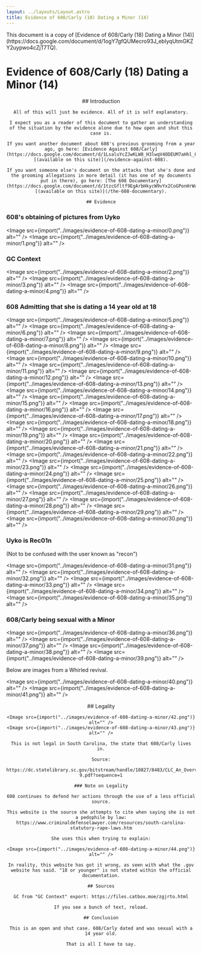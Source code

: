 ```yaml
---
layout: ../layouts/Layout.astro
title: Evidence of 608/Carly (18) Dating a Minor (14)
---
```



<div class="notification">
	This document is a copy of [Evidence of 608/Carly (18) Dating a Minor (14)](https://docs.google.com/document/d/1ogY7gfQUMecro93J_ebIyqUtmGKZY2uypwo4cZjT7TQ).

</div>

# Evidence of 608/Carly (18) Dating a Minor (14)

<div style="text-align:center">
	## Introduction

    All of this will just be evidence. All of it is self explanatory.

    I expect you as a reader of this document to gather an understanding of the situation by the evidence alone due to how open and shut this case is.

    If you want another document about 608's previous grooming from a year ago, go here: [Evidence Against 608/Carly](https://docs.google.com/document/d/1LsaluYcZJwKLW8_H3lwqV4ODEUM7aHhl_OAJa7oHGdo) [(available on this site)](/evidence-against-608).

    If you want someone else's document on the attacks that she's done and the grooming allegations in more detail (it has one of my documents put in there), go here: [The 608 Documentary](https://docs.google.com/document/d/1tzcGfltf9EgArbHkycW9vYx2CoGPonHrWa29d_RyIbc) [(available on this site)](/the-608-documentary).

    ## Evidence

</div>

### 608's obtaining of pictures from Uyko

<Image src={import("../images/evidence-of-608-dating-a-minor/0.png")} alt="" />
<Image src={import("../images/evidence-of-608-dating-a-minor/1.png")} alt="" />

### GC Context

<Image src={import("../images/evidence-of-608-dating-a-minor/2.png")} alt="" />
<Image src={import("../images/evidence-of-608-dating-a-minor/3.png")} alt="" />
<Image src={import("../images/evidence-of-608-dating-a-minor/4.png")} alt="" />

### 608 Admitting that she is dating a 14 year old at 18

<Image src={import("../images/evidence-of-608-dating-a-minor/5.png")} alt="" />
<Image src={import("../images/evidence-of-608-dating-a-minor/6.png")} alt="" />
<Image src={import("../images/evidence-of-608-dating-a-minor/7.png")} alt="" />
<Image src={import("../images/evidence-of-608-dating-a-minor/8.png")} alt="" />
<Image src={import("../images/evidence-of-608-dating-a-minor/9.png")} alt="" />
<Image src={import("../images/evidence-of-608-dating-a-minor/10.png")} alt="" />
<Image src={import("../images/evidence-of-608-dating-a-minor/11.png")} alt="" />
<Image src={import("../images/evidence-of-608-dating-a-minor/12.png")} alt="" />
<Image src={import("../images/evidence-of-608-dating-a-minor/13.png")} alt="" />
<Image src={import("../images/evidence-of-608-dating-a-minor/14.png")} alt="" />
<Image src={import("../images/evidence-of-608-dating-a-minor/15.png")} alt="" />
<Image src={import("../images/evidence-of-608-dating-a-minor/16.png")} alt="" />
<Image src={import("../images/evidence-of-608-dating-a-minor/17.png")} alt="" />
<Image src={import("../images/evidence-of-608-dating-a-minor/18.png")} alt="" />
<Image src={import("../images/evidence-of-608-dating-a-minor/19.png")} alt="" />
<Image src={import("../images/evidence-of-608-dating-a-minor/20.png")} alt="" />
<Image src={import("../images/evidence-of-608-dating-a-minor/21.png")} alt="" />
<Image src={import("../images/evidence-of-608-dating-a-minor/22.png")} alt="" />
<Image src={import("../images/evidence-of-608-dating-a-minor/23.png")} alt="" />
<Image src={import("../images/evidence-of-608-dating-a-minor/24.png")} alt="" />
<Image src={import("../images/evidence-of-608-dating-a-minor/25.png")} alt="" />
<Image src={import("../images/evidence-of-608-dating-a-minor/26.png")} alt="" />
<Image src={import("../images/evidence-of-608-dating-a-minor/27.png")} alt="" />
<Image src={import("../images/evidence-of-608-dating-a-minor/28.png")} alt="" />
<Image src={import("../images/evidence-of-608-dating-a-minor/29.png")} alt="" />
<Image src={import("../images/evidence-of-608-dating-a-minor/30.png")} alt="" />

### Uyko is Rec01n

(Not to be confused with the user known as "recon")

<Image src={import("../images/evidence-of-608-dating-a-minor/31.png")} alt="" />
<Image src={import("../images/evidence-of-608-dating-a-minor/32.png")} alt="" />
<Image src={import("../images/evidence-of-608-dating-a-minor/33.png")} alt="" />
<Image src={import("../images/evidence-of-608-dating-a-minor/34.png")} alt="" />
<Image src={import("../images/evidence-of-608-dating-a-minor/35.png")} alt="" />

### 608/Carly being sexual with a Minor

<Image src={import("../images/evidence-of-608-dating-a-minor/36.png")} alt="" />
<Image src={import("../images/evidence-of-608-dating-a-minor/37.png")} alt="" />
<Image src={import("../images/evidence-of-608-dating-a-minor/38.png")} alt="" />
<Image src={import("../images/evidence-of-608-dating-a-minor/39.png")} alt="" />

Below are images from a Whirled revival.

<Image src={import("../images/evidence-of-608-dating-a-minor/40.png")} alt="" />
<Image src={import("../images/evidence-of-608-dating-a-minor/41.png")} alt="" />

<div style="text-align:center">
	## Legality

    <Image src={import("../images/evidence-of-608-dating-a-minor/42.png")} alt="" />
    <Image src={import("../images/evidence-of-608-dating-a-minor/43.png")} alt="" />

    This is not legal in South Carolina, the state that 608/Carly lives in.

    Source:

    https://dc.statelibrary.sc.gov/bitstream/handle/10827/8483/CLC_An_Overview_of_Sex_Offenses_2010-9.pdf?sequence=1

    ### Note on Legality

    608 continues to defend her actions through the use of a less official source.

    This website is the source she attempts to cite when saying she is not a pedophile by law: https://www.criminaldefenselawyer.com/resources/south-carolina-statutory-rape-laws.htm

    She uses this when trying to explain:

    <Image src={import("../images/evidence-of-608-dating-a-minor/44.png")} alt="" />

    In reality, this website has got it wrong, as seen with what the .gov website has said. "18 or younger" is not stated within the official documentation.

    ## Sources

    GC from "GC Context" export: https://files.catbox.moe/zgjrto.html

    If you see a bunch of text, reload.

    ## Conclusion

    This is an open and shut case. 608/Carly dated and was sexual with a 14 year old.

    That is all I have to say.

</div>
